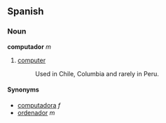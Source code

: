 == Spanish ==
=== Noun ===
'''computador''' ''m''

# [[computer]]
#:Used in Chile, Columbia and rarely in Peru.

==== Synonyms ====
*[[computadora]] ''f''
*[[ordenador]] ''m''